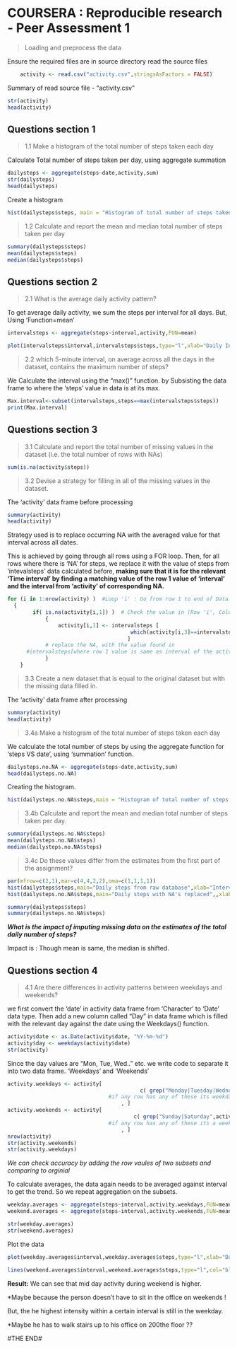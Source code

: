 
# COURSERA : Reproducible research - Peer Assessment 1

> Loading and preprocess the data

Ensure the required files are in source directory
read the source files

```r
	activity <- read.csv("activity.csv",stringsAsFactors = FALSE)
```

Summary of read source file - "activity.csv"

```r
str(activity)
head(activity)
```


## Questions section 1

> 1.1 Make a histogram of the total number of steps taken each day

Calculate Total number of steps taken per day, using aggregate summation 

```r
dailysteps <- aggregate(steps~date,activity,sum)
str(dailysteps)
head(dailysteps)
```

Create a histogram

```r
hist(dailysteps$steps, main = "Histogram of total number of steps taken - Per day", xlab="Total number of steps")
```

> 1.2 Calculate and report the mean and median total number of steps taken per day

```r
summary(dailysteps$steps)
mean(dailysteps$steps)
median(dailysteps$steps)
```

## Questions section 2


> 2.1 What is the average daily activity pattern?

To get average daily activity, we sum the steps per interval for all days. But, Using 'Function=mean'

```r
intervalsteps <- aggregate(steps~interval,activity,FUN=mean)

plot(intervalsteps$interval,intervalsteps$steps,type="l",xlab="Daily Intervals",ylab="Average steps per interval")
```

> 2.2 which 5-minute interval, on average across all the days in the dataset, contains the maximum number of steps?

We Calculate the interval using the "max()" function.
by Subsisting the data frame to where the 'steps' value in data is at its max.

```r
Max.interval<-subset(intervalsteps,steps==max(intervalsteps$steps))
print(Max.interval)
```

##  Questions section 3


> 3.1 Calculate and report the total number of missing values in the dataset (i.e. the total number of rows with NAs)

```r
sum(is.na(activity$steps))  

```

> 3.2 Devise a strategy for filling in all of the missing values in the dataset. 

The 'activity' data frame before processing
```r
summary(activity)
head(activity)
```

Strategy used is to replace occurring NA with the averaged value for that interval across all dates.

This is achieved by going through all rows using a FOR loop.
Then, for all rows where there is 'NA' for steps,
we replace it with the value of steps from 'intevalsteps' data calculated before,
<B>making sure that it is for the relevant 'Time interval' 
by finding a matching value of the row 1 value of 'interval' and the interval from 'activity' of corresponding NA.</B>

```r
for (i in 1:nrow(activity) )  #Loop 'i' : Go from row 1 to end of Data.frame
  {
		if( is.na(activity[i,1]) )  # Check the value in (Row 'i', Column 1) of activity data frame, TRUE ?
			{
				activity[i,1] <- intervalsteps [
									   which(activity[i,3]==intervalsteps$interval),2
									  ]
			# replace the NA, with the value found in 
      #intervalsteps[where row 1 value is same as interval of the activty of the correponding NA, col 2 ]
			}
 	}
```   

> 3.3 Create a new dataset that is equal to the original dataset but with the missing data filled in.

The 'activity' data frame after processing

```r
summary(activity)
head(activity)
```


> 3.4a Make a histogram of the total number of steps taken each day

We calculate the total number of steps by using the aggregate function for 'steps VS date', using 'summation' function.

```r
dailysteps.no.NA <- aggregate(steps~date,activity,sum)
head(dailysteps.no.NA)
```

Creating the histogram.

```r
hist(dailysteps.no.NA$steps,main = "Histogram of total number of steps taken - Per day, (NA's substituted)", xlab="Total number of steps")
```

> 3.4b Calculate and report the mean and median total number of steps taken per day.

```r
summary(dailysteps.no.NA$steps)
mean(dailysteps.no.NA$steps)
median(dailysteps.no.NA$steps)
```

> 3.4c Do these values differ from the estimates from the first part of the assignment? 


```r
par(mfrow=c(2,1),mar=c(4,4,2,2),oma=c(1,1,1,1))
hist(dailysteps$steps,main="Daily steps from raw database",xlab="Intervals of the day")
hist(dailysteps.no.NA$steps,main="Daily steps with NA's replaced",,xlab="Intervals of the day")
```

```r
summary(dailysteps$steps)
summary(dailysteps.no.NA$steps)

```

*<B>What is the impact of imputing missing data on the estimates of the total daily number of steps?*</B>

Impact is : Though mean is same, the median is shifted.


##  Questions section 4


> 4.1 Are there differences in activity patterns between weekdays and weekends?

we first convert the 'date' in activity data frame from 'Character' to 'Date' data type.
Then add a new column called "Day" in data frame which is filled with the relevant day against the date
using the Weekdays() function.

```r
activity$date <- as.Date(activity$date, "%Y-%m-%d")
activity$day <- weekdays(activity$date)
str(activity)
```


Since the day values are "Mon, Tue, Wed.. " etc. we write code to separate it into two data frame.
'Weekdays' and 'Weekends'

```r
activity.weekdays <- activity[
					                      c( grep("Monday|Tuesday|Wednesday|Thursday|Friday",activity$day) ) 
                                #if any row has any of these its weekday
				                  	, ]
activity.weekends <- activity[
				                      	c( grep("Sunday|Saturday",activity$day) )          
                                #if any row has any of these its a weekend
				                  	, ]
nrow(activity)
str(activity.weekends)
str(activity.weekdays)
```

*We can check accuracy by adding the row vaules of two subsets and comparing to orginial*


To calculate averages, the data again needs to be averaged against interval to get the trend.
So we repeat aggregation on the subsets.


```r

weekday.averages <- aggregate(steps~interval,activity.weekdays,FUN=mean)
weekend.averages <- aggregate(steps~interval,activity.weekends,FUN=mean)

str(weekday.averages)
str(weekend.averages)
```

Plot the data

```r
plot(weekday.averages$interval,weekday.averages$steps,type="l",xlab="Daily Intervals",ylab="Average Steps",main="Weekday (Black), Weekend (Blue)")

lines(weekend.averages$interval,weekend.averages$steps,type="l",col="blue")
```

<B>Result:</B>
We can see that mid day activity during weekend is higher.

*Maybe because the person doesn't have to sit in the office on weekends !

But, the he highest intensity within a certain interval is still in the weekday.

*Maybe he has to walk stairs up to his office on 200the floor ??


#THE END#
